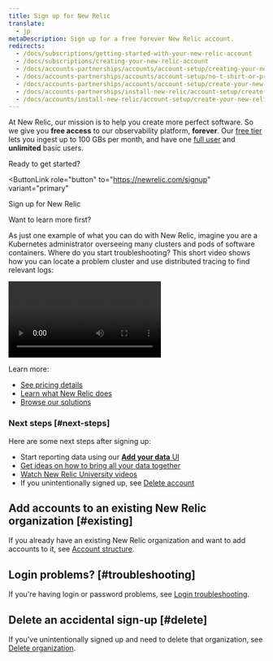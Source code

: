 ```yaml
---
title: Sign up for New Relic 
translate:
  - jp
metaDescription: Sign up for a free forever New Relic account.
redirects:
  - /docs/subscriptions/getting-started-with-your-new-relic-account
  - /docs/subscriptions/creating-your-new-relic-account
  - /docs/accounts-partnerships/accounts/account-setup/creating-your-new-relic-account
  - /docs/accounts-partnerships/accounts/account-setup/no-t-shirt-or-promotional-item
  - /docs/accounts-partnerships/accounts/account-setup/create-your-new-relic-account
  - /docs/accounts-partnerships/install-new-relic/account-setup/create-your-new-relic-account
  - /docs/accounts/install-new-relic/account-setup/create-your-new-relic-account
---
```


At New Relic, our mission is to help you create more perfect software. So we give you **free access** to our observability platform, **forever**. Our [free tier](/docs/accounts/accounts-billing/new-relic-one-pricing-billing/new-relic-one-pricing-billing/#free) lets you ingest up to 100 GBs per month, and have one [full user](/docs/accounts/accounts-billing/new-relic-one-user-management/new-relic-one-user-model-understand-user-structure/#user-type) and **unlimited** basic users.

Ready to get started? 

<ButtonGroup> <ButtonLink
  role="button"
  to="https://newrelic.com/signup"
  variant="primary"
>
  Sign up for New Relic
</ButtonLink>
</ButtonGroup>

Want to learn more first? 

As just one example of what you can do with New Relic, imagine you are a Kubernetes administrator overseeing many clusters and pods of software containers. Where do you start troubleshooting? This short video shows how you can locate a problem cluster and use distributed tracing to find relevant logs:

<Video
  type="wistia"
  id="hytv3kad74"
/>

Learn more: 
* [See pricing details](https://newrelic.com/pricing)
* [Learn what New Relic does](https://docs.newrelic.com/docs/using-new-relic/welcome-new-relic/get-started/introduction-new-relic#get-started-now)
* [Browse our solutions](https://newrelic.com/instant-observability/)

### Next steps [#next-steps]

Here are some next steps after signing up: 

* Start reporting data using our [**Add your data** UI](https://one.newrelic.com/launcher/nr1-core.settings) 
* [Get ideas on how to bring all your data together](/docs/using-new-relic/welcome-new-relic/get-started/introduction-new-relic/#bring-your-data)
* [Watch New Relic University videos](https://learn.newrelic.com/)
* If you unintentionally signed up, see [Delete account](/docs/accounts/accounts-billing/account-setup/downgradecancel-account/#cancel-simple-org)

## Add accounts to an existing New Relic organization [#existing]

If you already have an existing New Relic organization and want to add accounts to it, see [Account structure](/docs/accounts/accounts-billing/account-structure/new-relic-account-structure).

## Login problems? [#troubleshooting]

If you're having login or password problems, see [Login troubleshooting](/docs/accounts/install-new-relic/account-setup/troubleshoot-password-email-address-login-problems).

## Delete an accidental sign-up [#delete]

If you've unintentionally signed up and need to delete that organization, see [Delete organization](/docs/accounts/accounts-billing/account-setup/downgradecancel-account/#cancel-simple-org).
